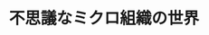 ﻿---
title: "不思議なミクロ組織の世界"
category: "物質理工学院"
vol: 59
interviewee: "里 達雄 "
url: ""
tags: ["材料","金属","資源","ミクロ","アルミニウム"]
pdf: "59-4.pdf"
career: ""
preface: "里ではアルミニウムやマグネシウムといった軽金属の研究に取り組んでいる。今回はその中でも省エネ化、省資源化の観点から鉄の代替材料として期待されているアルミニウムの研究について紹介しよう。"
---
